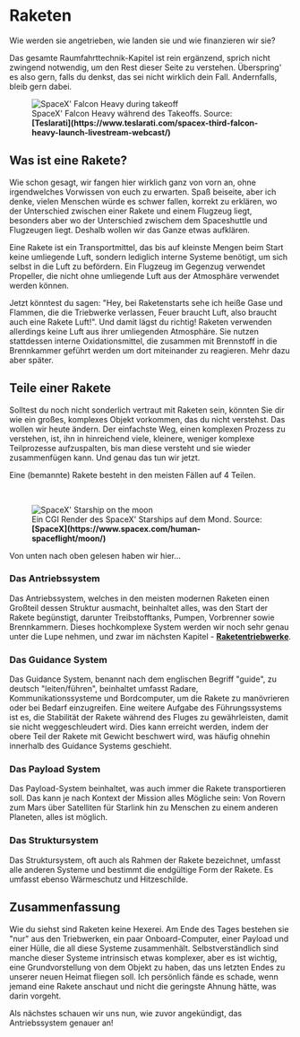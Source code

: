 
# Raketen
Wie werden sie angetrieben, wie landen sie und wie finanzieren wir sie?

<Callout type="info" emoji="ℹ️">
  Das gesamte Raumfahrttechnik-Kapitel ist rein ergänzend, sprich nicht zwingend notwendig, um den Rest dieser Seite zu verstehen. Überspring' es also gern, falls du denkst, das sei nicht wirklich dein Fall. Andernfalls, bleib gern dabei.
</Callout>

<br />
<figure>
<Image src={require(".//../../../../resources/images/falconheavy.jpg")} alt="SpaceX' Falcon Heavy during takeoff" />
<figcaption style={{ color: "rgb(156, 156, 156)", fontSize: "14px", marginTop: "2px" }}>SpaceX' Falcon Heavy während des Takeoffs. Source: <strong>[Teslarati](https://www.teslarati.com/spacex-third-falcon-heavy-launch-livestream-webcast/)</strong></figcaption>
</figure>

## Was ist eine Rakete?
Wie schon gesagt, wir fangen hier wirklich ganz von vorn an, ohne irgendwelches Vorwissen von euch zu erwarten. Spaß beiseite, aber ich denke, vielen Menschen würde es schwer fallen, korrekt zu erklären, wo der Unterschied zwischen einer Rakete und einem Flugzeug liegt, besonders aber wo der Unterschied zwischem dem Spaceshuttle und Flugzeugen liegt. Deshalb wollen wir das Ganze etwas aufklären.

Eine Rakete ist ein Transportmittel, das bis auf kleinste Mengen beim Start keine umliegende Luft, sondern lediglich interne Systeme benötigt, um sich selbst in die Luft zu befördern. Ein Flugzeug im Gegenzug verwendet Propeller, die nicht ohne umliegende Luft aus der Atmosphäre verwendet werden können.

Jetzt könntest du sagen: "Hey, bei Raketenstarts sehe ich heiße Gase und Flammen, die die Triebwerke verlassen, Feuer braucht Luft, also braucht auch eine Rakete Luft!". Und damit lägst du richtig! Raketen verwenden allerdings keine Luft aus ihrer umliegenden Atmosphäre. Sie nutzen stattdessen interne Oxidationsmittel, die zusammen mit Brennstoff in die Brennkammer geführt werden um dort miteinander zu reagieren. Mehr dazu aber später.

## Teile einer Rakete
Solltest du noch nicht sonderlich vertraut mit Raketen sein, könnten Sie dir wie ein großes, komplexes Objekt vorkommen, das du nicht verstehst. Das wollen wir heute ändern. Der einfachste Weg, einen komplexen Prozess zu verstehen, ist, ihn in hinreichend viele, kleinere, weniger komplexe Teilprozesse aufzuspalten, bis man diese versteht und sie wieder zusammenfügen kann. Und genau das tun wir jetzt.

Eine (bemannte) Rakete besteht in den meisten Fällen auf 4 Teilen. 

<br />
<figure>
<Image src={require(".//../../../../resources/images/starship1.jpg")} alt="SpaceX' Starship on the moon " />
<figcaption style={{ color: "rgb(156, 156, 156)", fontSize: "14px", marginTop: "2px" }}>Ein CGI Render des SpaceX' Starships auf dem Mond. Source: <strong>[SpaceX](https://www.spacex.com/human-spaceflight/moon/)</strong></figcaption>
</figure>

Von unten nach oben gelesen haben wir hier...

### Das Antriebssystem
Das Antriebssystem, welches in den meisten modernen Raketen einen Großteil dessen Struktur ausmacht, beinhaltet alles, was den Start der Rakete begünstigt, darunter Treibstofftanks, Pumpen, Vorbrenner sowie Brennkammern. Dieses hochkomplexe System werden wir noch sehr genau unter die Lupe nehmen, und zwar im nächsten Kapitel - <strong>[Raketentriebwerke](https://guidetothegalaxy.vercel.app/de/documentation/aerospace_engineering/rockets/engines)</strong>.

### Das Guidance System
Das Guidance System, benannt nach dem englischen Begriff "guide", zu deutsch "leiten/führen", beinhaltet umfasst Radare, Kommunikationssysteme und Bordcomputer, um die Rakete zu manövrieren oder bei Bedarf einzugreifen. Eine weitere Aufgabe des Führungssystems ist es, die Stabilität der Rakete während des Fluges zu gewährleisten, damit sie nicht weggeschleudert wird. Dies kann erreicht werden, indem der obere Teil der Rakete mit Gewicht beschwert wird, was häufig ohnehin innerhalb des Guidance Systems geschieht.

### Das Payload System
Das Payload-System beinhaltet, was auch immer die Rakete transportieren soll. Das kann je nach Kontext der Mission alles Mögliche sein: Von Rovern zum Mars über Satelliten für Starlink hin zu Menschen zu einem anderen Planeten, alles ist möglich.

### Das Struktursystem
Das Struktursystem, oft auch als Rahmen der Rakete bezeichnet, umfasst alle anderen Systeme und bestimmt die endgültige Form der Rakete. Es umfasst ebenso Wärmeschutz und Hitzeschilde.


## Zusammenfassung
Wie du siehst sind Raketen keine Hexerei. Am Ende des Tages bestehen sie "nur" aus den Triebwerken, ein paar Onboard-Computer, einer Payload und einer Hülle, die all diese Systeme zusammenhält. Selbstverständlich sind manche dieser Systeme intrinsisch etwas komplexer, aber es ist wichtig, eine Grundvorstellung von dem Objekt zu haben, das uns letzten Endes zu unserer neuen Heimat fliegen soll. Ich persönlich fände es schade, wenn jemand eine Rakete anschaut und nicht die geringste Ahnung hätte, was darin vorgeht.

Als nächstes schauen wir uns nun, wie zuvor angekündigt, das Antriebssystem genauer an!

<Analytics />